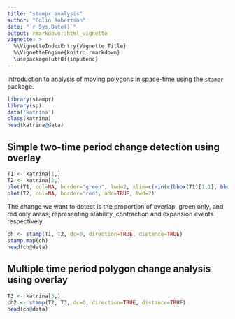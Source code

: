 ```yaml
---
title: "stampr analysis"
author: "Colin Robertson"
date: "`r Sys.Date()`"
output: rmarkdown::html_vignette
vignette: >
  %\VignetteIndexEntry{Vignette Title}
  %\VignetteEngine{knitr::rmarkdown}
  \usepackage[utf8]{inputenc}
---
```


Introduction to analysis of moving polygons in space-time using the `stampr` package.

```r
library(stampr)
library(sp)
data('katrina')
class(katrina)
head(katrina@data)
```

## Simple two-time period change detection using overlay

```r
T1 <- katrina[1,]
T2 <- katrina[2,]
plot(T1, col=NA, border="green", lwd=2, xlim=c(min(c(bbox(T1)[1,1], bbox(T2)[1,1])), max(c(bbox(T1)[1,2], bbox(T2)[1,2]))), ylim=c(min(c(bbox(T1)[2,1], bbox(T2)[2,1])), max(c(bbox(T1)[2,2], bbox(T2)[2,2]))))
plot(T2, col=NA, border="red", add=TRUE, lwd=2)
```

The change we want to detect is the proportion of overlap, green only, and red only areas, representing stability, contraction and expansion events respectively.

```r
ch <- stamp(T1, T2, dc=0, direction=TRUE, distance=TRUE)
stamp.map(ch)
head(ch@data)
```

## Multiple time period polygon change analysis using overlay
```r
T3 <- katrina[3,]
ch2 <- stamp(T2, T3, dc=0, direction=TRUE, distance=TRUE)
head(ch@data)
```

